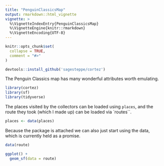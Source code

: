 ```yaml
---
title: "PenguinClassicsMap"
output: rmarkdown::html_vignette
vignette: >
  %\VignetteIndexEntry{PenguinClassicsMap}
  %\VignetteEngine{knitr::rmarkdown}
  %\VignetteEncoding{UTF-8}
---
```


```r
knitr::opts_chunk$set(
  collapse = TRUE,
  comment = "#>"
)
```


```r
devtools::install_github('sagesteppe/cortez')
```

The Penguin Classics map has many wonderful attributes worth emulating. 

```r
library(cortez)
library(sf)
library(tidyverse)
```

The places visited by the collectors can be loaded using `places`, and the route they took (which I made up) can be loaded via `routes``. 

```r
places <- data(places)
```

Because the package is attached we can also just start using the data, which is currently held as a promise. 

```r
data(route)

ggplot() + 
  geom_sf(data = route)
```


